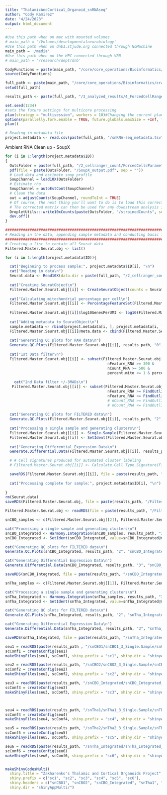 ```yaml
---
title: "ThalamicAndCortical_Organoid_snRNAseq"
author: "Cody Ramirez"
date: "4/24/2023"
output: html_document
---
```






```r
#Use this path when on mac with mounted volumes
# main_path = '/Volumes/developmentalneurobiology'
#Use this path when on dnb1.stjude.org connected through NoMachine
main_path = '/media'
#Use this path when on the HPC connected through VPN
# main_path = '/research/dept/dnb'

CodyFunctions = paste(main_path, "/core/core_operations/Bioinformatics/cramirez/Programs/Single_Cell_Analysis_Functions.R", sep = "")
source(CodyFunctions)

full_path <- paste(main_path, "/core/core_operations/Bioinformatics/cramirez/zakhagrp/ThalamicAndCortical_Organoid_snRNAseq", sep = "")
setwd(full_path)

results_path <- paste(full_path, "/3_analyzed_results/4_ForcedCellRanger_SoupX", sep = "")

set.seed(1234)
#sets the future settings for multicore processing
plan(strategy = "multisession", workers = 10)#Changing the current plan to access parallelization
options(parallelly.fork.enable = TRUE, future.globals.maxSize = +Inf, future.seed = TRUE) #enables forking in Rstudio (potentially unstable)
plan()

# Reading in metadata file
project.metadata <- read.csv(paste(full_path, "/snRNA-seq_metadata.tsv", sep = ""), sep = '\t', header = TRUE)
```





Ambient RNA Clean up - SoupX
```r
for (i in 1:length(project.metadata$ID))
{
  OutsFolder = paste(full_path, "/2_cellranger_count/ForcedCellsParameters/", project.metadata$ID[i], "/outs", sep = "")
  pdf(file = paste(OutsFolder, "/SoupX_output.pdf", sep = ""))
  # Load data and estimate soup profile
  SoupChannel = load10X(OutsFolder)
  # Estimate rho
  SoupChannel = autoEstCont(SoupChannel)
  # Clean the data
  out = adjustCounts(SoupChannel, roundToInt = TRUE)
  # Of course, the next thing you'll want to do is to load this corrected expression matrix into some downstream analysis tool and further analyse the data.
  # The corrected matrix can then be used for any downstream analysis in place of the uncorrected raw matrix. If you are using 10X data and would like to save these final counts out in the same format, you can use the DropletUtils write10xCounts function like this,
  DropletUtils:::write10xCounts(paste(OutsFolder, "/strainedCounts", sep = ""), out, overwrite = TRUE)
  dev.off()
}
```





```r
############################################################################################################
# Reading in the data, appending sample metadata and conducting basic filtering
############################################################################################################
# Creating a list to contain all Seurat data
Filtered.Master.Seurat.obj <- list()

for (i in 1:length(project.metadata$ID)){

  cat("Beginning to process sample:", project.metadata$ID[i], "\n")
  cat("Reading in data\n")
  Seurat.data <- Read10X(data.dir = paste(full_path, "/2_cellranger_count/ForcedCellsParameters/", project.metadata$ID[i], "/outs/strainedCounts", sep = ""))
  
  cat("Creating SeuratObject\n")
  Filtered.Master.Seurat.obj[[i]] <- CreateSeuratObject(counts = Seurat.data, min.cells = 3, min.features = 200)
  
  cat("Calculating mitochondrial percentage per cell\n")
  Filtered.Master.Seurat.obj[[i]] <- PercentageFeatureSet(Filtered.Master.Seurat.obj[[i]], pattern = "^MT-", col.name = "percent.mito")
  
  Filtered.Master.Seurat.obj[[i]]$log10GenesPerUMI <- log10(Filtered.Master.Seurat.obj[[i]]$nFeature_RNA)/log10(Filtered.Master.Seurat.obj[[i]]$nCount_RNA)
  
  cat("Adding metadata to SeuratObject\n")
  sample.metadata <- rbind(project.metadata[i, ], project.metadata[i, ][rep(1, length(Filtered.Master.Seurat.obj[[i]]$nCount_RNA)-1), ])
  Filtered.Master.Seurat.obj[[i]]@meta.data <- cbind(Filtered.Master.Seurat.obj[[i]]@meta.data, sample.metadata)
  
  cat("Generating QC plots for RAW data\n")
  Generate.QC.Plots(Filtered.Master.Seurat.obj[[i]], results_path, "0", project.metadata$ID[i], "QC_Raw_Data")
  
  cat("1st Data filter\n")
  Filtered.Master.Seurat.obj[[i]] <- subset(Filtered.Master.Seurat.obj[[i]], subset = 
                                              nFeature_RNA >= 300 & 
                                              nCount_RNA >= 500 & 
                                              percent.mito <= 1 & percent.mito <= FindOutlierThershold(Filtered.Master.Seurat.obj[[i]]$percent.mito)[2])
  
    cat("2nd Data filter +/-3MADs\n")
   Filtered.Master.Seurat.obj[[i]] <- subset(Filtered.Master.Seurat.obj[[i]], subset = 
                                              nFeature_RNA >= FindOutlierThershold(Filtered.Master.Seurat.obj[[i]]$nFeature_RNA)[1] &
                                              nFeature_RNA <= FindOutlierThershold(Filtered.Master.Seurat.obj[[i]]$nFeature_RNA)[2] ) #&
                                              # nCount_RNA >= FindOutlierThershold(Filtered.Master.Seurat.obj[[i]]$nCount_RNA)[1] &
                                              # nCount_RNA <= FindOutlierThershold(Filtered.Master.Seurat.obj[[i]]$nCount_RNA)[2] )
  
  cat("Generating QC plots for FILTERED data\n")
  Generate.QC.Plots(Filtered.Master.Seurat.obj[[i]], results_path, "2", project.metadata$ID[i], "QC_Filtered_Data")
  
  cat("Processing a single sample and generating clusters\n")
  Filtered.Master.Seurat.obj[[i]] <- Single.Sample(Filtered.Master.Seurat.obj[[i]], results_path, "3", project.metadata$ID[i], "GRCh38", Regress.Cell.Cycle = "NO")
  Filtered.Master.Seurat.obj[[i]] <- SetIdent(Filtered.Master.Seurat.obj[[i]], value=Filtered.Master.Seurat.obj[[i]]@meta.data$RNA_snn_res.0.4)
  
  cat("Generating Differential Expression Data\n")
  Generate.Differential.Data(Filtered.Master.Seurat.obj[[i]], results_path, "3", project.metadata$ID[i], "Single.Sample")

  # # Cell signatures produced for automated cluster labeling
  # Filtered.Master.Seurat.obj[[i]] <- Calculate.Cell.Type.Signature(Filtered.Master.Seurat.obj[[i]], results_path, "3", project.metadata$ID[[i]], "Single.Sample", cell.type.df, "GRCh38")

  saveRDS(Filtered.Master.Seurat.obj[[i]], file = paste(results_path, "/",  project.metadata$ID[[i]], "/", project.metadata$ID[[i]], "_3_Single.Sample/", project.metadata$ID[[i]], "_object.rds", sep = ""))
  
  cat("Processing complete for sample:", project.metadata$ID[i], "\n")
  
}
rm(Seurat.data)
saveRDS(Filtered.Master.Seurat.obj, file = paste(results_path, "/Filtered_Master_Seurat_obj.rds", sep = ""))
```





```r
Filtered.Master.Seurat.obj <- readRDS(file = paste(results_path, "/Filtered_Master_Seurat_obj.rds", sep = ""))

snCBO_samples <- c(Filtered.Master.Seurat.obj[[2]], Filtered.Master.Seurat.obj[[4]])

cat("Processing a single sample and generating clusters\n")
snCBO_Integrated <- Harmony.Integration(snCBO_samples, results_path, "3", "snCBO_Integrated", "GRCh38", Regress.Cell.Cycle = "NO")
snCBO_Integrated <- SetIdent(snCBO_Integrated, value=snCBO_Integrated@meta.data$RNA_snn_res.0.4)

cat("Generating QC plots for FILTERED data\n")
Generate.QC.Plots(snCBO_Integrated, results_path, "2", "snCBO_Integrated", "QC_Filtered_Data")

cat("Generating Differential Expression Data\n")
Generate.Differential.Data(snCBO_Integrated, results_path, "3", "snCBO_Integrated", "Harmony.Integration")

saveRDS(snCBO_Integrated, file = paste(results_path, "/snCBO_Integrated/snCBO_Integrated_3_Harmony.Integration/snCBO_Integrated_obj.rds", sep = ""))
```





```r
snTha_samples <- c(Filtered.Master.Seurat.obj[[1]], Filtered.Master.Seurat.obj[[3]])

cat("Processing a single sample and generating clusters\n")
snTha_Integrated <- Harmony.Integration(snTha_samples, results_path, "3", "snTha_Integrated", "GRCh38", Regress.Cell.Cycle = "NO")
snTha_Integrated <- SetIdent(snTha_Integrated, value=snTha_Integrated@meta.data$RNA_snn_res.0.4)

cat("Generating QC plots for FILTERED data\n")
Generate.QC.Plots(snTha_Integrated, results_path, "2", "snTha_Integrated", "QC_Filtered_Data")

cat("Generating Differential Expression Data\n")
Generate.Differential.Data(snTha_Integrated, results_path, "3", "snTha_Integrated", "Harmony.Integration")

saveRDS(snTha_Integrated, file = paste(results_path, "/snTha_Integrated/snTha_Integrated_3_Harmony.Integration/snTha_Integrated_obj.rds", sep = ""))
```





```r
seu1 = readRDS(paste(results_path , "/snCBO1/snCBO1_3_Single.Sample/snCBO1_object.rds", sep = ""))
scConf1 = createConfig(seu1)
makeShinyFiles(seu1, scConf1, shiny.prefix = "sc1", shiny.dir = "shinyAppMulti/")

seu2 = readRDS(paste(results_path, "/snCBO2/snCBO2_3_Single.Sample/snCBO2_object.rds", sep = ""))
scConf2 = createConfig(seu2)
makeShinyFiles(seu2, scConf2, shiny.prefix = "sc2", shiny.dir = "shinyAppMulti/")

seu3 = readRDS(paste(results_path, "/snCBO_Integrated/snCBO_Integrated_3_Harmony.Integration/snCBO_Integrated_obj.rds", sep = ""))
scConf3 = createConfig(seu3)
makeShinyFiles(seu3, scConf3, shiny.prefix = "sc3", shiny.dir = "shinyAppMulti/")



seu4 = readRDS(paste(results_path, "/snTha1/snTha1_3_Single.Sample/snTha1_object.rds", sep = ""))
scConf4 = createConfig(seu4)
makeShinyFiles(seu4, scConf4, shiny.prefix = "sc4", shiny.dir = "shinyAppMulti/")

seu5 = readRDS(paste(results_path, "/snTha2/snTha2_3_Single.Sample/snTha2_object.rds", sep = ""))
scConf5 = createConfig(seu5)
makeShinyFiles(seu5, scConf5, shiny.prefix = "sc5", shiny.dir = "shinyAppMulti/")

seu6 = readRDS(paste(results_path, "/snTha_Integrated/snTha_Integrated_3_Harmony.Integration/snTha_Integrated_obj.rds", sep = ""))
scConf6 = createConfig(seu6)
makeShinyFiles(seu6, scConf6, shiny.prefix = "sc6", shiny.dir = "shinyAppMulti/")


makeShinyCodesMulti(
  shiny.title = "Zakharenko's Thalamic and Cortical Organoids Project", shiny.footnotes = "Dr. Kristen Thomas's project",
  shiny.prefix = c("sc1", "sc2", "sc3", "sc4", "sc5", "sc6"),
  shiny.headers = c("snCBO1", "snCBO2", "snCBO_Integrated", "snTha1", "snTha2", "snTha_Integrated"),
  shiny.dir = "shinyAppMulti/") 
```